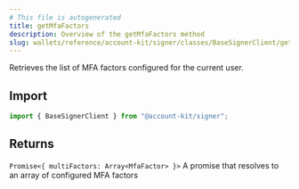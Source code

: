 ```yaml
---
# This file is autogenerated
title: getMfaFactors
description: Overview of the getMfaFactors method
slug: wallets/reference/account-kit/signer/classes/BaseSignerClient/getMfaFactors
---
```


Retrieves the list of MFA factors configured for the current user.

## Import

```ts
import { BaseSignerClient } from "@account-kit/signer";
```

## Returns

`Promise<{ multiFactors: Array<MfaFactor> }>`
A promise that resolves to an array of configured MFA factors
